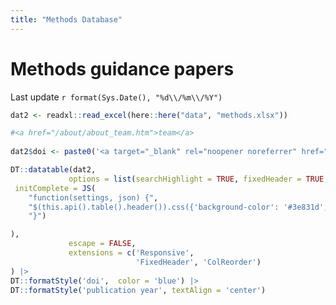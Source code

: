 ```yaml
---
title: "Methods Database"
---
```



# Methods guidance papers
Last update `r format(Sys.Date(), "%d\\/%m\\/%Y")`

```r

dat2 <- readxl::read_excel(here::here("data", "methods.xlsx"))

```



```r

#<a href="/about/about_team.htm">team</a> 
  
dat2$doi <- paste0('<a target="_blank" rel="noopener noreferrer" href="', dat2$doi,'">',dat2$doi ,"</a>")

DT::datatable(dat2, 
             options = list(searchHighlight = TRUE, fixedHeader = TRUE, colReorder = FALSE,
 initComplete = JS(
    "function(settings, json) {",
    "$(this.api().table().header()).css({'background-color': '#3e831d', 'color': '#ffffff'});",
    "}")

),
             escape = FALSE, 
             extensions = c('Responsive',
                            'FixedHeader', 'ColReorder')
) |> 
DT::formatStyle('doi',  color = 'blue') |>
DT::formatStyle('publication year', textAlign = 'center') 

```


